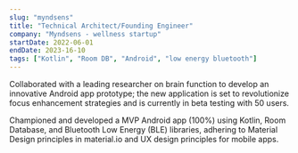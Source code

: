 ```yaml
---
slug: "myndsens"
title: "Technical Architect/Founding Engineer"
company: "Myndsens - wellness startup"
startDate: 2022-06-01
endDate: 2023-16-10
tags: ["Kotlin", "Room DB", "Android", "low energy bluetooth"]
---
```


Collaborated with a leading researcher on brain function to develop an
innovative Android app prototype; the new application is set to
revolutionize focus enhancement strategies and is currently in beta
testing with 50 users.

Championed and developed a MVP Android app (100%) using Kotlin,
Room Database, and Bluetooth Low Energy (BLE) libraries, adhering to
Material Design principles in material.io and UX design principles for
mobile apps.
